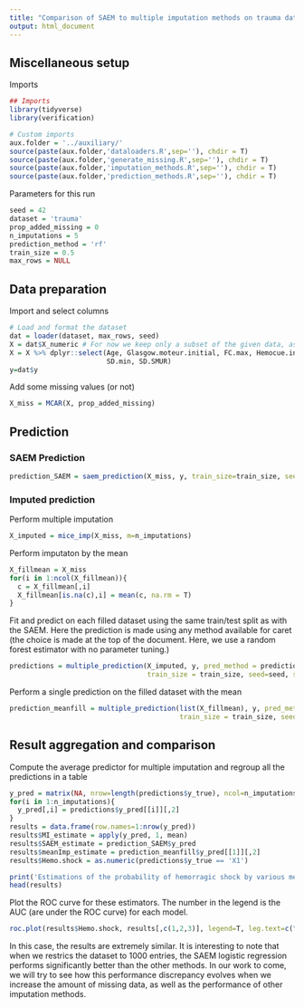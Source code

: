 ```yaml
---
title: "Comparison of SAEM to multiple imputation methods on trauma data"
output: html_document
---
```


## Miscellaneous setup
Imports

```r
## Imports
library(tidyverse)
library(verification)

# Custom imports
aux.folder = '../auxiliary/'
source(paste(aux.folder,'dataloaders.R',sep=''), chdir = T)
source(paste(aux.folder,'generate_missing.R',sep=''), chdir = T)
source(paste(aux.folder,'imputation_methods.R',sep=''), chdir = T)
source(paste(aux.folder,'prediction_methods.R',sep=''), chdir = T)
```

Parameters for this run
```r
seed = 42
dataset = 'trauma'
prop_added_missing = 0
n_imputations = 5
prediction_method = 'rf'
train_size = 0.5
max_rows = NULL
```

## Data preparation
Import and select columns

```r
# Load and format the dataset
dat = loader(dataset, max_rows, seed)
X = dat$X_numeric # For now we keep only a subset of the given data, as in Wei's work
X = X %>% dplyr::select(Age, Glasgow.moteur.initial, FC.max, Hemocue.init, Remplissage.total.cristalloides, Remplissage.total.colloides,
                        SD.min, SD.SMUR)
y=dat$y
```

Add some missing values (or not)
```r
X_miss = MCAR(X, prop_added_missing)
```

## Prediction
### SAEM Prediction
```r
prediction_SAEM = saem_prediction(X_miss, y, train_size=train_size, seed=seed, printevery=50)
```

### Imputed prediction
Perform multiple imputation
```r
X_imputed = mice_imp(X_miss, m=n_imputations)
```

Perform imputaton by the mean
```r
X_fillmean = X_miss
for(i in 1:ncol(X_fillmean)){
  c = X_fillmean[,i]
  X_fillmean[is.na(c),i] = mean(c, na.rm = T)
}
```

Fit and predict on each filled dataset using the same train/test split as with the SAEM. Here the prediction is made using any method available for caret (the choice is made at the top of the document. Here, we use a random forest estimator with no parameter tuning.)
```r
predictions = multiple_prediction(X_imputed, y, pred_method = prediction_method, 
                                  train_size = train_size, seed=seed, spl=prediction_SAEM$spl)
```

Perform a single prediction on the filled dataset with the mean
```r
prediction_meanfill = multiple_prediction(list(X_fillmean), y, pred_method = prediction_method, 
                                          train_size = train_size, seed=seed,spl=prediction_SAEM$spl)
```

## Result aggregation and comparison
Compute the average predictor for multiple imputation and regroup all the predictions in a table
```r
y_pred = matrix(NA, nrow=length(predictions$y_true), ncol=n_imputations)
for(i in 1:n_imputations){
  y_pred[,i] = predictions$y_pred[[i]][,2]
}
results = data.frame(row.names=1:nrow(y_pred))
results$MI_estimate = apply(y_pred, 1, mean)
results$SAEM_estimate = prediction_SAEM$y_pred
results$meanImp_estimate = prediction_meanfill$y_pred[[1]][,2]
results$Hemo.shock = as.numeric(predictions$y_true == 'X1')

print('Estimations of the probability of hemorragic shock by various methods')
head(results)
```

Plot the ROC curve for these estimators. The number in the legend is the AUC (are under the ROC curve) for each model.
```r
roc.plot(results$Hemo.shock, results[,c(1,2,3)], legend=T, leg.text=c("MI + randomforest", 'SAEM prediction', "Mean imputation + randomforest"))
```

In this case, the results are extremely similar. It is interesting to note that when we restrics the dataset to 1000 entries, the SAEM logistic regression performs significantly better than the other methods. In our work to come, we will try to see how this performance discrepancy evolves when we increase the amount of missing data, as well as the performance of other imputation methods. 
